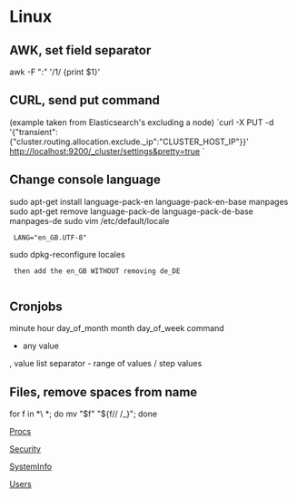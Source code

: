 = Linux =

== AWK, set field separator ==
awk -F  ":" '/1/ {print $1}'

== CURL, send put command ==
(example taken from Elasticsearch's excluding a node)
`curl -X PUT -d '{"transient":{"cluster.routing.allocation.exclude._ip":"CLUSTER_HOST_IP"}}' http://localhost:9200/_cluster/settings&pretty=true `

== Change console language ==
sudo apt-get install language-pack-en language-pack-en-base manpages
sudo apt-get remove language-pack-de language-pack-de-base manpages-de
sudo vim /etc/default/locale
  LANG="en_GB.UTF-8"
sudo dpkg-reconfigure locales
  then add the en_GB WITHOUT removing de_DE
  
== Cronjobs ==
minute hour day_of_month month day_of_week command
* any value
, value list separator
- range of values
/ step values

== Files, remove spaces from name ==
for f in *\ *; do mv "$f" "${f// /_}"; done

[[Procs]]

[[Security]]

[[SystemInfo]]

[[Users]]
